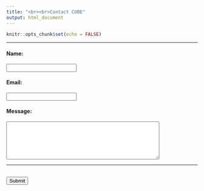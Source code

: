 ```yaml
---
title: "<br><br>Contact CUBE"
output: html_document
---
```


```r
knitr::opts_chunk$set(echo = FALSE)
```

----

<!-- Sample HTML Form -->
<form name="gform" enctype="text/plain" action="https://docs.google.com/forms/d/e/1FAIpQLSd-Vwhr0J7ShhAg_RWPJ2qdH9RnV5E1_aShIooFEoAKtfkKcg/formResponse?" target="hidden_iframe" onsubmit="submitted=true;">
    <h4>Name:</h4>
    <input type="text" name="name">
    <h4>Email:</h4>
    <input type="text" name="email"><br>
    <h4>Message:</h4>
    <textarea name="textbody" cols="40" rows="5" style="height:100px;width:80%"></textarea>
    <hr>
    <br>
    <input type="submit" value="Submit">
    <br>
</form>
<iframe name="hidden_iframe" id="hidden_iframe" style="display:none;" onload="if(submitted) {}"></iframe>
<script src="site_libs/jquery-1.12.4/jquery.min.js"></script>
<script type="text/javascript">var submitted=false;</script>
<script type="text/javascript">
$('#gform').on('submit', function(e) {
    $('#gform *').fadeOut(2000);
    $('#gform').prepend('Your submission has been processed...');
    });
</script>
